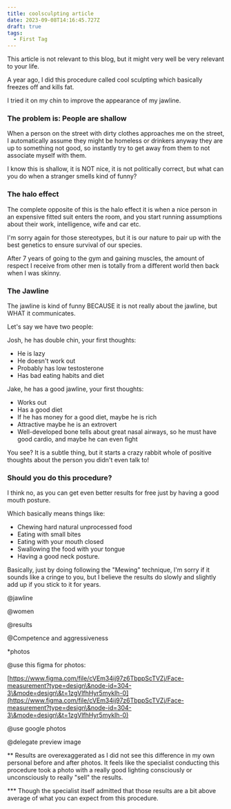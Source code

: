 ```yaml
---
title: coolsculpting article
date: 2023-09-08T14:16:45.727Z
draft: true
tags:
  - First Tag
---
```


This article is not relevant to this blog, but it might very well be very relevant to your life.

A year ago, I did this procedure called cool sculpting which basically freezes off and kills fat.

I tried it on my chin to improve the appearance of my jawline.

### The problem is: People are shallow

When a person on the street with dirty clothes approaches me on the street, I automatically assume they might be homeless or drinkers anyway they are up to something not good, so instantly try to get away from them to not associate myself with them.

I know this is shallow, it is NOT nice, it is not politically correct, but what can you do when a stranger smells kind of funny?

### The halo effect

The complete opposite of this is the halo effect it is when a nice person in an expensive fitted suit enters the room, and you start running assumptions about their work, intelligence, wife and car etc.

I'm sorry again for those stereotypes, but it is our nature to pair up with the best genetics to ensure survival of our species.

After 7 years of going to the gym and gaining muscles, the amount of respect I receive from other men is totally from a different world then back when I was skinny.

### The Jawline

The jawline is kind of funny BECAUSE it is not really about the jawline, but WHAT it communicates.

Let's say we have two people:

Josh, he has double chin, your first thoughts:

* He is lazy
* He doesn't work out
* Probably has low testosterone
* Has bad eating habits and diet

Jake, he has a good jawline, your first thoughts:

* Works out
* Has a good diet
* If he has money for a good diet, maybe he is rich
* Attractive maybe he is an extrovert
* Well-developed bone tells about great nasal airways, so he must have good cardio, and maybe he can even fight

You see? It is a subtle thing, but it starts a crazy rabbit whole of positive thoughts about the person you didn't even talk to!

### Should you do this procedure?

I think no, as you can get even better results for free just by having a good mouth posture.

Which basically means things like:

* Chewing hard natural unprocessed food
* Eating with small bites
* Eating with your mouth closed
* Swallowing the food with your tongue
* Having a good neck posture.

Basically, just by doing following the "Mewing" technique, I'm sorry if it sounds like a cringe to you, but I believe the results do slowly and slightly add up if you stick to it for years.

@jawline

@women

@results

@Competence and aggressiveness

\*photos

@use this figma for photos:

[https://www.figma.com/file/cVEm34ij97z6TbppScTVZj/Face-measurement?type=design\&node-id=304-3\&mode=design\&t=1zgVlfhHyr5mykIh-0](https://www.figma.com/file/cVEm34ij97z6TbppScTVZj/Face-measurement?type=design\&node-id=304-3\&mode=design\&t=1zgVlfhHyr5mykIh-0)

@use google photos

@delegate preview image

\*\* Results are overexaggerated as I did not see this difference in my own personal before and after photos. It feels like the specialist conducting this procedure took a photo with a really good lighting consciously or unconsciously to really "sell" the results.

\*\*\* Though the specialist itself admitted that those results are a bit above average of what you can expect from this procedure.
